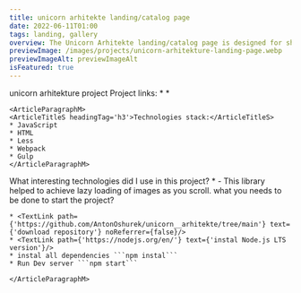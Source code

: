 ```yaml
---
title: unicorn arhitekte landing/catalog page
date: 2022-06-11T01:00
tags: landing, gallery
overview: The Unicorn Arhitekte landing/catalog page is designed for showcasing architectural projects. Utilizing a tech stack of JavaScript, HTML, Less, Webpack, and Gulp, the site incorporates advanced features like the lazysizes library for efficient lazy loading of images, enhancing performance and user experience. The project highlights modern web development practices and tools.
previewImage: /images/projects/unicorn-arhitekture-landing-page.webp
previewImageAlt: previewImageAlt
isFeatured: true
---
```



<ContentPart>
	<ArticleTitleL headingTag='h2'>unicorn arhitekture project</ArticleTitleL>
	<ArticleParagraphM>
	<ArticleTitleS headingTag='h3'>Project links:</ArticleTitleS>
	* <TextLink path={'https://github.com/AntonOshurek/unicorn__arhitekte/tree/main'} text={'GitHub Repo'} noReferrer={false}/>
	* <TextLink path={'https://archi.unicorn.com.pl/index.html'} text={'page'}/>
	</ArticleParagraphM>

	<ArticleParagraphM>
	<ArticleTitleS headingTag='h3'>Technologies stack:</ArticleTitleS>
	* JavaScript
	* HTML
	* Less
	* Webpack
	* Gulp
	</ArticleParagraphM>
</ContentPart>

<ContentPart>
	<ArticleTitleL headingTag='h2'>What interesting technologies did I use in this project?</ArticleTitleL>
	<ArticleParagraphM>
	* <TextLink path={'https://www.npmjs.com/package/lazysizes'} text={'lazysizes'}/> - This library helped to achieve lazy loading of images as you scroll.
	</ArticleParagraphM>
</ContentPart>

<ContentPart>
	<ArticleTitleL headingTag='h2'>what you needs to be done to start the project?</ArticleTitleL>
	<ArticleParagraphM>

	* <TextLink path={'https://github.com/AntonOshurek/unicorn__arhitekte/tree/main'} text={'download repository'} noReferrer={false}/>
	* <TextLink path={'https://nodejs.org/en/'} text={'instal Node.js LTS version'}/>
	* instal all dependencies ```npm instal```
	* Run Dev server ```npm start```

	</ArticleParagraphM>
</ContentPart>


